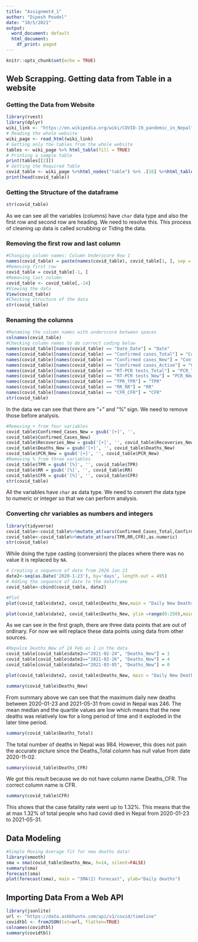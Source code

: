 ```yaml
---
title: "Assignmet4_1"
author: "Dipesh Poudel"
date: "10/5/2021"
output:
  word_document: default
  html_document:
    df_print: paged
---
```


```r
knitr::opts_chunk$set(echo = TRUE)
```

## Web Scrapping. Getting data from Table in a website 

### Getting the Data from Website
```r
library(rvest)
library(dplyr)
wiki_link <- "https://en.wikipedia.org/wiki/COVID-19_pandemic_in_Nepal"
# Reading the whole website
wiki_page <- read_html(wiki_link)
# Getting only the tables from the whole website
tables <- wiki_page %>% html_table(fill = TRUE)
# Printing a sample table
print(tables[[2]])
# Getting the Required Table
covid_table <- wiki_page %>%html_nodes("table") %>% .[16] %>%html_table() %>% .[[1]]
print(head(covid_table))
```
### Getting the Structure of the dataframe
```r
str(covid_table)
```

As we can see all the variables (columns) have `char` data type and also the first row and second row are heading. We need to resolve this. This process of cleaning up data is called scrubbing or Tiding the data.

### Removing the first row and last column
```r
#Changing column names: Column Underscore Row 1
names(covid_table) = paste(names(covid_table), covid_table[1, ], sep = "_")
#Removing first row
covid_table = covid_table[-1, ]
#Removing last column
covid_table <- covid_table[,-14]
#Viewing the data
View(covid_table)
#Checking structure of the data
str(covid_table)
```
### Renaming the columns

```r
#Renaming the column names with underscore between spaces
colnames(covid_table)
#Checking column names to do correct coding below
names(covid_table)[names(covid_table) == "Date_Date"] = "Date"
names(covid_table)[names(covid_table) == "Confirmed cases_Total"] = "Confirmed_Cases_Total"
names(covid_table)[names(covid_table) == "Confirmed cases_New"] = "Confirmed_Cases_New"
names(covid_table)[names(covid_table) == "Confirmed cases_Active"] = "Confirmed_Cases_Active"
names(covid_table)[names(covid_table) == "RT-PCR tests_Total"] = "PCR_Total"
names(covid_table)[names(covid_table) == "RT-PCR tests_New"] = "PCR_New"
names(covid_table)[names(covid_table) == "TPR_TPR"] = "TPR"
names(covid_table)[names(covid_table) == "RR_RR"] = "RR"
names(covid_table)[names(covid_table) == "CFR_CFR"] = "CFR"
str(covid_table)
```

In the data we can see that there are "+" and "%" sign. We need to remove those before analysis.

```r
#Removing + from four variables
covid_table$Confirmed_Cases_New = gsub('[+]', '',
covid_table$Confirmed_Cases_New)
covid_table$Recoveries_New = gsub('[+]', '', covid_table$Recoveries_New)
covid_table$Deaths_New = gsub('[+]', '', covid_table$Deaths_New)
covid_table$PCR_New = gsub('[+]', '', covid_table$PCR_New)
#Removing % from three variables
covid_table$TPR = gsub('[%]', '', covid_table$TPR)
covid_table$RR = gsub('[%]', '', covid_table$RR)
covid_table$CFR = gsub('[%]', '', covid_table$CFR)
str(covid_table)
```

All the variables have `char` as data type. We need to convert the data type to numeric or integer so that we can perform analysis.

### Converting chr variables as numbers and integers

```r
library(tidyverse)
covid_table<-covid_table%>%mutate_at(vars(Confirmed_Cases_Total,Confirmed_Cases_New,Confirmed_Cases_Active,Recoveries_Total,Recoveries_New,Deaths_Total,Deaths_New,PCR_Total,PCR_New),as.integer)
covid_table<-covid_table%>%mutate_at(vars(TPR,RR,CFR),as.numeric)
str(covid_table)
```
While doing the type casting (conversion) the places where there was no value it is replaced by `NA`.


```r
# Creating a sequence of date from 2020 Jan 23
date2<-seq(as.Date('2020-1-23'), by='days', length.out = 495)
# Adding the sequence of date to the dataframe
covid_table<-cbind(covid_table, date2)
```

```r
#Plot
plot(covid_table$date2, covid_table$Deaths_New,main = "Daily New Deaths",xlab = "Date",ylab = "Daily New Deaths")

plot(covid_table$date2, covid_table$Deaths_New, ylim =range(0:250),main = "Daily New Deaths",xlab = "Date",ylab = "Daily New Deaths")
```

As we can see in the first graph, there are three data points that are out of ordinary. For now we will replace these data points using data from other sources.

```r
#Repalce Deaths_New of 24 Feb as 1 in the data
covid_table[covid_table$date2=="2021-02-24", "Deaths_New"] = 1
covid_table[covid_table$date2=="2021-02-26", "Deaths_New"] = 4
covid_table[covid_table$date2=="2021-03-05", "Deaths_New"] = 0

plot(covid_table$date2, covid_table$Deaths_New, main = "Daily New Deaths",xlab = "Date",ylab = "Daily New Deaths")
```


```r
summary(covid_table$Deaths_New)
```

From summary above we can see that the maximum daily new deaths between 2020-01-23 and 2021-05-31 from covid in Nepal was 246. The mean median and the quartile values are low which means that the new deaths was relatively low for a long period of time and it exploded in the later time period.

```r
summary(covid_table$Deaths_Total)
```
The total number of deaths in Nepal was 984. However, this does not pain the accurate picture since the Deaths_Total column has null value from date 2020-11-02.  

```r
summary(covid_table$Deaths_CFR)
```
We got this result because we do not have column name Deaths_CFR. The correct column name is CFR.

```r
summary(covid_table$CFR)
```

This shows that the case fatality rate went up to 1.32%. This means that the at max 1.32% of total people who had covid died in Nepal from 2020-01-23 to 2021-05-31.

## Data Modeling
```r
#Simple Moving Average fit for new deaths data!
library(smooth)
sma = sma(covid_table$Deaths_New, h=14, silent=FALSE)
summary(sma)
forecast(sma)
plot(forecast(sma), main = "SMA(2) Forecast", ylab="Daily deaths")
```

## Importing Data From a Web API

```r
library(jsonlite)
url <- "https://data.askbhunte.com/api/v1/covid/timeline"
covidtbl <- fromJSON(txt=url, flatten=TRUE)
colnames(covidtbl)
summary(covidtbl)
```

